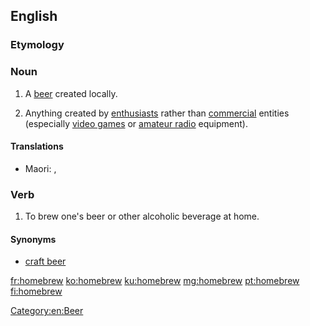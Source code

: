 ==English==
{{wikipedia}}

===Etymology===
{{compound|home|brew|lang=en}}

===Noun===
{{en-noun}}

# A [[beer]] created locally.
# {{label|en|informal}} Anything created by [[enthusiast]]s rather than [[commercial]] entities (especially [[video game]]s or [[amateur radio]] equipment).

====Translations====
{{trans-top|a beer created by enthusiasts rather than commercially}}
{{trans-mid}}
* Maori: {{t|mi|paikaka}}, {{t|mi|toukorere }}
{{trans-bottom}}

===Verb===
{{en-verb}}

# To brew one's beer or other alcoholic beverage at home.

====Synonyms====
* [[craft beer]]

[[Category:en:Beer]]

[[fr:homebrew]]
[[ko:homebrew]]
[[ku:homebrew]]
[[mg:homebrew]]
[[pt:homebrew]]
[[fi:homebrew]]